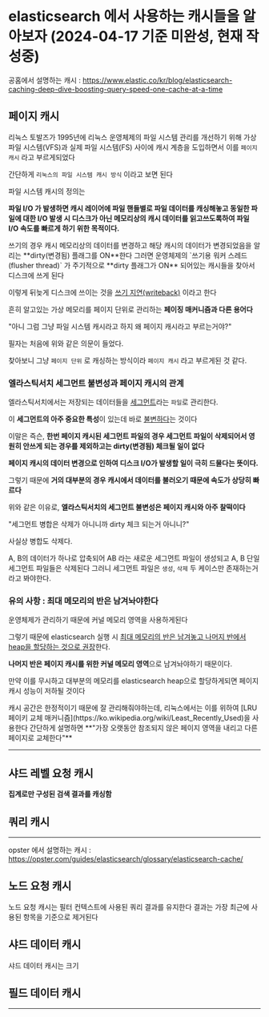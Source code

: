 
# elasticsearch 에서 사용하는 캐시들을 알아보자 (2024-04-17 기준 미완성, 현재 작성중)

공홈에서 설명하는 캐시 : https://www.elastic.co/kr/blog/elasticsearch-caching-deep-dive-boosting-query-speed-one-cache-at-a-time

## 페이지 캐시

리눅스 토발즈가 1995년에 리눅스 운영체제의 파일 시스템 관리를 개선하기 위해 가상 파일 시스템(VFS)과 실제 파일 시스템(FS) 사이에 캐시 계층을 도입하면서 이를 `페이지 캐시` 라고 부르게되었다

간단하게 `리눅스의 파일 시스템 캐시 방식` 이라고 보면 된다

파일 시스템 캐시의 정의는

**파일 I/O 가 발생하면 캐시 레이어에 파일 핸들별로 파일 데이터를 캐싱해놓고 동일한 파일에 대한 I/O 발생 시 디스크가 아닌 메모리상의 캐시 데이터를 읽고쓰도록하여 파일 I/O 속도를 빠르게 하기 위한 목적이다.**

<Callout type="info" emoji="❕">
쓰기의 경우 캐시 메모리상의 데이터를 변경하고 해당 캐시의 데이터가
변경되었음을 알리는 **dirty(변경됨) 플래그를 ON**한다 그러면 운영체제의
`쓰기용 워커 스레드(flusher thread)` 가 주기적으로 **dirty 플래그가 ON**
되어있는 캐시들을 찾아서 디스크에 쓰게 된다

이렇게 뒤늦게 디스크에 쓰이는 것을 [쓰기 지연(writeback)](https://scslab-intern.gitbooks.io/linux-kernel-hacking/content/chapter16.html) 이라고 한다

</Callout>

흔히 알고있는 가상 메모리를 페이지 단위로 관리하는 **페이징 매커니즘과 다른 용어다**

<Callout type="warning" emoji="❔">
"아니 그럼 그냥 파일 시스템 캐시라고 하지 왜 페이지 캐시라고 부르는거야?"

필자는 처음에 위와 같은 의문이 들었다.

찾아보니 그냥 `페이지 단위` 로 캐싱하는 방식이라 `페이지 캐시` 라고 부르게된 것 같다.

</Callout>

### 엘라스틱서치 세그먼트 불변성과 페이지 캐시의 관계

엘라스틱서치에서는 저장되는 데이터들을 [세그먼트](https://mainmethod0126.github.io/elasticsearch/Basic-Concepts-of-Elasticsearch#%EC%84%B8%EA%B7%B8%EB%A8%BC%ED%8A%B8%EB%9E%80)라는 `파일`로 관리한다.

이 **세그먼트의 아주 중요한 특성**이 있는데 바로 [불변하다](https://mainmethod0126.github.io/elasticsearch/Basic-Concepts-of-Elasticsearch#%EC%84%B8%EA%B7%B8%EB%A8%BC%ED%8A%B8%EB%8A%94-%EB%B6%88%EB%B3%80immutable%ED%95%98%EB%8B%A4)는 것이다

이말은 즉슨, **한번 페이지 캐시된 세그먼트 파일의 경우 세그먼트 파일이 삭제되어서 영원히 안쓰게 되는 경우를 제외하고는 dirty(변경됨) 체크될 일이 없다**

**페이지 캐시의 데이터 변경으로 인하여 디스크 I/O가 발생할 일이 극히 드물다는 뜻이다.**

그렇기 때문에 **거의 대부분의 경우 캐시에서 데이터를 불러오기 때문에 속도가 상당히 빠르다**

위와 같은 이유로, **엘라스틱서치의 세그먼트 불변성은 페이지 캐시와 아주 찰떡이다**

<Callout type="warning" emoji="❔">
"세그먼트 병합은 삭제가 아니니까 dirty 체크 되는거 아니니?"

사실상 병합도 삭제다.

A, B의 데이터가 하나로 압축되어 AB 라는 새로운 세그먼트 파일이 생성되고 A, B 단일 세그먼트 파일들은 삭제된다
그러니 세그먼트 파일은 `생성`, `삭제` 두 케이스만 존재하는거라고 봐야한다.

</Callout>

### 유의 사항 : 최대 메모리의 반은 남겨놔야한다

운영체제가 관리하기 때문에 커널 메모리 영역을 사용하게된다

그렇기 때문에 elasticsearch 실행 시 [최대 메모리의 반은 남겨놓고 나머지 반에서 heap을 할당하는 것으로 권장](https://www.elastic.co/guide/en/elasticsearch/reference/7.11/tune-for-search-speed.html#_give_memory_to_the_filesystem_cache_2)한다.

**나머지 반은 페이지 캐시를 위한 커널 메모리 영역**으로 남겨놔야하기 때문이다.

만약 이를 무시하고 대부분의 메모리를 elasticsearch heap으로 할당하게되면 페이지 캐시 성능이 저하될 것이다

<Callout type="info" emoji="❕">
캐시 공간은 한정적이기 때문에 잘 관리해줘야하는데, 리눅스에서는 이를 위하여 [LRU 페이키 교체 매커니즘](https://ko.wikipedia.org/wiki/Least_Recently_Used)을 사용한다
간단하게 설명하면 **"가장 오랫동안 참조되지 않은 페이지 영역을 내리고 다른 페이지로 교체한다"**

</Callout>

---

## 샤드 레벨 요청 캐시

**집계로만 구성된 검색 결과를 캐싱함**

## 쿼리 캐시

---

opster 에서 설명하는 캐시 : https://opster.com/guides/elasticsearch/glossary/elasticsearch-cache/

## 노드 요청 캐시

노드 요청 캐시는 필터 컨텍스트에 사용된 쿼리 결과를 유지한다
결과는 가장 최근에 사용된 항목을 기준으로 제거된다

## 샤드 데이터 캐시

샤드 데이터 캐시는 크기

## 필드 데이터 캐시

---
